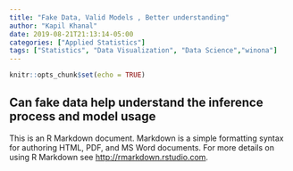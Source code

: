 ```yaml
---
title: "Fake Data, Valid Models , Better understanding"
author: "Kapil Khanal"
date: 2019-08-21T21:13:14-05:00
categories: ["Applied Statistics"]
tags: ["Statistics", "Data Visualization", "Data Science","winona"]
---
```



```r
knitr::opts_chunk$set(echo = TRUE)
```

## Can fake data help understand the inference process and model usage

This is an R Markdown document. Markdown is a simple formatting syntax for authoring HTML, PDF, and MS Word documents. For more details on using R Markdown see <http://rmarkdown.rstudio.com>.

